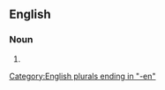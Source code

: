 ==English==

===Noun===
{{head|en|noun plural form}}

# {{plural of|councilman|lang=en}}

[[Category:English plurals ending in "-en"]]
